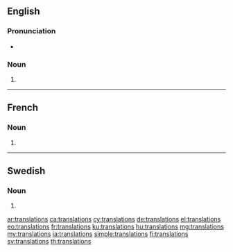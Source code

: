 {{selfref|See also [[Wiktionary:Translations]]}}
==English==

===Pronunciation===
* {{audio|en-us-translations.ogg|Audio (US)|lang=en}}

===Noun===
{{head|en|noun plural form}}

# {{plural of|translation|lang=en}}

----

==French==

===Noun===
{{head|fr|noun plural form|g=f}}

# {{plural of|translation|lang=fr}}

----

==Swedish==

===Noun===
{{head|sv|noun form}}

# {{sv-noun-form-indef-gen|translation}}

[[ar:translations]]
[[ca:translations]]
[[cy:translations]]
[[de:translations]]
[[el:translations]]
[[eo:translations]]
[[fr:translations]]
[[ku:translations]]
[[hu:translations]]
[[mg:translations]]
[[my:translations]]
[[ja:translations]]
[[simple:translations]]
[[fi:translations]]
[[sv:translations]]
[[th:translations]]